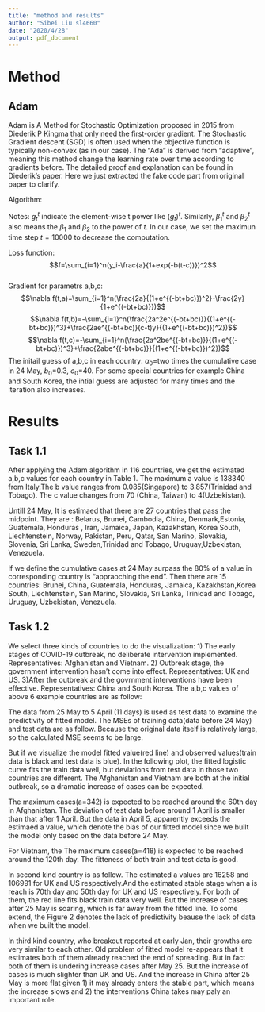 ```yaml
---
title: "method and results"
author: "Sibei Liu sl4660"
date: "2020/4/28"
output: pdf_document
---
```



# Method

## Adam

Adam is A Method for Stochastic Optimization proposed in 2015 from Diederik P Kingma that only need the first-order gradient. The Stochastic Gradient descent (SGD) is often used when the objective function is typically non-convex (as in our case). The "Ada" is derived from "adaptive", meaning this method change the learning rate over time according to gradients before. The detailed proof and explanation can be found in Diederik's paper. Here we just extracted the fake code part from original paper to clarify. 

Algorithm: 

\begin{enumerate}
\item Reqiured: $\alpha$: Stepsize \\ $\beta_1,\beta_2\in[0,1)$: Exponential decay rates for the moment estimates\\ $f(\boldsymbol\theta)$ : The objective function with parameter vetctor $\boldsymbol \theta$\\$\epsilon$ controls the converge
\item Required: $\boldsymbol\theta_0$: Initial guess of parameters \\
      $\mathbf m_0\leftarrow \mathbf0$: Initialize the 1st moment vector as $\mathbf 0$\\
      $\mathbf v_0\leftarrow \mathbf0$: Initialize the 1st moment vector as $\mathbf 0$\\
      $t\leftarrow0$:Initialize time step =0\\
      while $\boldsymbol\theta_t-\boldsymbol\theta_{t-1}>\epsilon$ not converge, do\\
         \ \ \ $t\leftarrow t+1$\\
         \ \ \ $\boldsymbol g_t\leftarrow \nabla_{\theta}f_{t}(\boldsymbol\theta_{t-1})$: Get gradients w.r.t objective function at timestep $t$\\
         \ \ \ $\boldsymbol  m_t\leftarrow \beta_1 \cdot \boldsymbol m_{t-1}+(1-\beta_1)\cdot \boldsymbol g_t$:Update biased first moment estimate \\
         \ \ \ $\boldsymbol  v_t\leftarrow \beta_2\cdot \boldsymbol v_{t-1}+(1-\beta_2)\cdot\boldsymbol g_t^2$:Update biased second moment estimate\\
         \ \ \ $\hat{\boldsymbol m_t}\leftarrow \boldsymbol m_t/(1-\beta_1^t)$: Compute bias-corrected first moment estimate\\
         \ \ \ $\hat{\boldsymbol v_t}\leftarrow \boldsymbol v_t/(1-\beta_2^t)$: Compute bias-corrected second raw moment estimate\\
         \ \ \ $\boldsymbol \theta_t=\boldsymbol \theta_{t-1}-\alpha\cdot \hat{\boldsymbol m_t}/(\sqrt{\hat{\boldsymbol v_t}+\epsilon}$: Update parameters\\
      End while
      Return $\boldsymbol \theta_t$ Result parameters
\item Defult setting:$\beta_1=0.9 \  \ \  \ \beta_2=0.999 \ \ \ \ \alpha=0.001\ \ \ \ \ \epsilon=10^{-8}$
\end{enumerate}

Notes: $g_{t}^t$ indicate the element-wise t power like $(g_t)^t$. Similarly, $\beta_{1}^t$ and $\beta_{2}^t$ also means the $\beta_1$ and $\beta_2$ to the power of $t$. In our case, we set the maximun time step $t=10000$ to decrease the computation.

Loss function: $$f=\sum_{i=1}^n(y_i-\frac{a}{1+exp(-b(t-c))})^2$$  
Gradient for parametrs a,b,c:
$$\nabla f(t,a)=\sum_{i=1}^n(\frac{2a}{(1+e^{(-bt+bc)})^2}-\frac{2y}{1+e^{(-bt+bc)}})$$
$$\nabla f(t,b)=-\sum_{i=1}^n(\frac{2a^2e^{(-bt+bc)}}{(1+e^{(-bt+bc)})^3}+\frac{2ae^{(-bt+bc)}(c-t)y}{(1+e^{(-bt+bc)})^2})$$
$$\nabla f(t,c)=-\sum_{i=1}^n(\frac{2a^2be^{(-bt+bc)}}{(1+e^{(-bt+bc)})^3}+\frac{2abe^{(-bt+bc)}}{(1+e^{(-bt+bc)})^2})$$
The initail guess of a,b,c in each country: $a_0$=two times the cumulative case in 24 May, $b_0$=0.3, $c_0$=40. For some special countries for example China and South Korea, the intial guess are adjusted for many times and the iteration also increases.


# Results

## Task 1.1

After applying the Adam algorithm in 116 countries, we get the estimated a,b,c values
for each country in Table 1. The maximum a value is 138340 from Italy.The b value ranges from 0.085(Singapore) to 3.857(Trinidad and Tobago).  The c value changes from 70 (China, Taiwan) to 4(Uzbekistan). 

\begin{center}
\includegraphics{./Plots/abc.jpg}
\end{center}

\begin{center}
Table 1. Estimated a,b,c values in each country
\end{center}

Untill 24 May, It is estimaed that there are 27 countries that pass the  midpoint. They are : Belarus, Brunei, Cambodia, China, Denmark,Estonia, Guatemala, Honduras    , Iran, Jamaica, Japan, Kazakhstan, Korea South, Liechtenstein, Norway, Pakistan, Peru, Qatar, San Marino, Slovakia, Slovenia, Sri Lanka, Sweden,Trinidad and Tobago, Uruguay,Uzbekistan, Venezuela.


If we define the cumulative cases at 24 May surpass the 80% of a value in corresponding country is "appraoching the end". Then there are 15 countries: Brunei, China, Guatemala, Honduras, Jamaica, Kazakhstan,Korea South, Liechtenstein, San Marino, Slovakia, Sri Lanka, Trinidad and Tobago, Uruguay, Uzbekistan, Venezuela.

## Task 1.2

We select three kinds of countries to do the visualization: 1) The early stages of COVID-19 outbreak, no deliberate intervention implemented. Representatives: Afghanistan and Vietnam. 2) Outbreak stage, the government intervention hasn't come into effect. Representatives: UK and US. 3)After the outbreak and the govrnment interventions have been effective. Representatives: China and South Korea. The a,b,c values of above 6 example countries are as follow:

\begin{center}
\includegraphics{./Plots/examples_abc.png}
\end{center}
\begin{center}
Table 2. Estimated a,b,c values in 6 countries
\end{center}

The data from 25 May to 5 April (11 days) is used as test data to examine the predictivity of fitted model. The MSEs of training data(data before 24 May) and test data are as follow. Because the original data itself is relatively large, so the calculated MSE seems to be large.

\begin{center}
\includegraphics{./Plots/train_error.png}
\end{center}
\begin{center}
Table 3. MSE of train data
\end{center}
\begin{center}
\includegraphics{./Plots/test_error.png}
\end{center}
\begin{center}
Table 4. MSE of test data
\end{center}

But if we visualize the model fitted value(red line) and observed values(train data is black and test data is blue). In the following plot, the fitted logistic curve fits the train data well, but deviations from test data in those two countries are different. The Afghanistan and Vietnam are both at the initial outbreak, so a dramatic increase of cases can be expected. 

The maximum cases(a=342) is expected to be reached around the 60th day in Afghanistan. The deviation of test data before around 1 April is smaller than that after 1 April. But the data in April 5, apparently exceeds the estimaed a value, which denote the bias of our fitted model since we built the model only based on the data before 24 May.

For Vietnam, the The maximum cases(a=418) is expected to be reached around the 120th day. The fitteness of both train and test data is good.

\begin{center}
\includegraphics{./Plots/AF_and_vie.jpeg}
\end{center}
\begin{center}
Figure 1. Afghanistan and Vietnam fitted and predicted values
\end{center}


In second kind country is as follow. The estimated a values are 16258 and 106991 for UK and US respectively.And the estimated stable stage when a is reach is 70th day and 50th day for UK and US respectively. For both of them, the red line fits black train data very well. But the increase of cases after 25 May is soaring, which is far away from the fitted line. To some extend, the Figure 2 denotes the lack of predictivity beause the lack of data when we built the model.

\begin{center}
\includegraphics{./Plots/UK_and_US.jpeg}
\end{center}
\begin{center}
Figure 2. UK and US fitted and predicted values
\end{center}

In third kind country, who breakout reported at early Jan, their growths are very similar to each other. Old problem of fitted model re-appears that it estimates both of them already reached the end of spreading. But in fact both of them is undering increase cases after May 25. But the increase of cases is much slighter than UK and US. And the increase in China after 25 May is more flat given 1) it may already enters the stable part, which means the increase slows and 2) the interventions China takes may paly an important role.

\begin{center}
\includegraphics{./Plots/China_and_Korea.jpeg}
\end{center}
\begin{center}
Figure 3. China and South Korea fitted and predicted values
\end{center}

